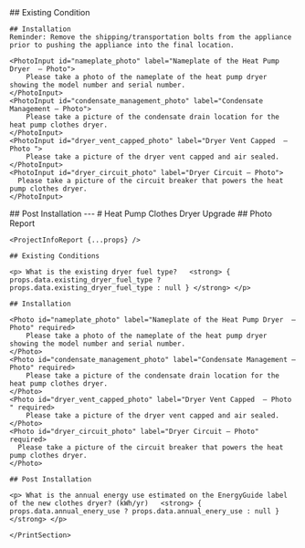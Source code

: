 <Tabs>
  <Tab eventKey="pre_installation" title="Pre-Installation">
  ## Existing Condition
  <Radio label="What is the existing dryer fuel type?" path="existing_dryer_fuel_type" options={["Gas", "Electric" , "None"]} />
  </Tab>
  <Tab eventKey="installation" title="Installation">
      
    ## Installation
    Reminder: Remove the shipping/transportation bolts from the appliance prior to pushing the appliance into the final location.
    
    <PhotoInput id="nameplate_photo" label="Nameplate of the Heat Pump Dryer  – Photo">
        Please take a photo of the nameplate of the heat pump dryer showing the model number and serial number.   
    </PhotoInput>
    <PhotoInput id="condensate_management_photo" label="Condensate Management – Photo">
        Please take a picture of the condensate drain location for the heat pump clothes dryer.
    </PhotoInput>
    <PhotoInput id="dryer_vent_capped_photo" label="Dryer Vent Capped  – Photo ">
        Please take a picture of the dryer vent capped and air sealed.
    </PhotoInput>
    <PhotoInput id="dryer_circuit_photo" label="Dryer Circuit – Photo">
      Please take a picture of the circuit breaker that powers the heat pump clothes dryer.
    </PhotoInput>
  </Tab>
  <Tab eventKey="post_installation"  title="Post-Installation">
    ## Post Installation
    <NumberInput label="What is the annual energy use estimated on the EnergyGuide label of the new clothes dryer? (kWh/yr)"  path="annual_enery_use" />
  </Tab>
  <Tab eventKey="report"  title="Report">
    <PrintSection label="Print Report">
    ---
    # Heat Pump Clothes Dryer Upgrade
    ## Photo Report

    <ProjectInfoReport {...props} />

    ## Existing Conditions

    <p> What is the existing dryer fuel type?   <strong> { props.data.existing_dryer_fuel_type ? props.data.existing_dryer_fuel_type : null } </strong> </p>

    ## Installation
    
    <Photo id="nameplate_photo" label="Nameplate of the Heat Pump Dryer  – Photo" required>
        Please take a photo of the nameplate of the heat pump dryer showing the model number and serial number.   
    </Photo>
    <Photo id="condensate_management_photo" label="Condensate Management – Photo" required>
        Please take a picture of the condensate drain location for the heat pump clothes dryer.
    </Photo>
    <Photo id="dryer_vent_capped_photo" label="Dryer Vent Capped  – Photo " required>
        Please take a picture of the dryer vent capped and air sealed.
    </Photo>
    <Photo id="dryer_circuit_photo" label="Dryer Circuit – Photo" required>
      Please take a picture of the circuit breaker that powers the heat pump clothes dryer.
    </Photo>

    ## Post Installation

    <p> What is the annual energy use estimated on the EnergyGuide label of the new clothes dryer? (kWh/yr)   <strong> { props.data.annual_enery_use ? props.data.annual_enery_use : null } </strong> </p>

    </PrintSection>
  </Tab>
</Tabs>